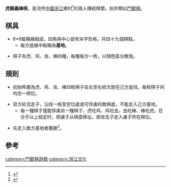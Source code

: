 '''虎雞蟲棒棋'''，是流传[[中國|中國]][[浙江|浙江]]鄉村<ref name="棋類遊戲100種">{{cite book |author=周伟中 |title=《棋类游戏100种》 |date=2009-01-01 |publisher=人民体育出版社 |location=中國 |language=zh-hans |isbn=9787500935087}}</ref>的兩人傳統棋類，些許類似[[鬥獸棋|鬥獸棋]]。

==棋具==

*6*6縱橫線組成，四角與中心皆有米字形格，共四十九個棋點。
**每方底線中點稱為'''基地'''。

*棋子有虎、鸡、虫、棒四種，每種每方一枚，以顏色區分敵我。

==規則==

*初始佈置為虎、鸡、虫、棒四枚棋子自左至右依次放在己方底线，每枚棋子间均空一棋位。

*双方轮流走子，沿线一格至空位處或可俘虜的敵棋處，不能走入己方基地。
**每一種棋子僅能俘虜另一種棋子，虎吃鸡、鸡吃虫，虫吃棒、棒吃虎。在合乎以上规定时，把虜子从棋盘移出，把攻击子走入虜子所在棋位。

*先走入敵方基地者獲勝<ref name="農家棋類遊戲">{{cite book |author=罗鉴江|title=《農家棋類遊戲》 |date=2006-06|publisher=農村讀物出版社 |location=中國 |language=zh-hans |isbn=7504849359 }}</ref>。

==參考==
<div class="references-small">
<references/>
</div>


[[category:鬥獸棋遊戲|category:鬥獸棋遊戲]]
[[category:浙江文化|category:浙江文化]]